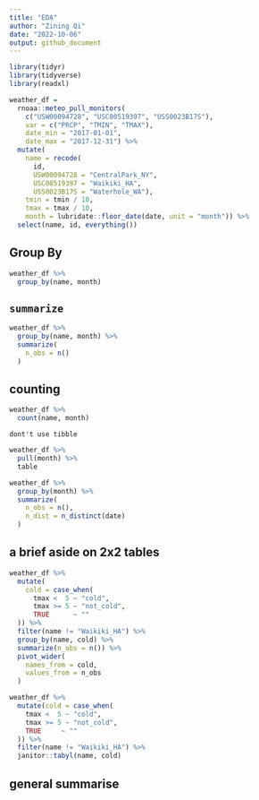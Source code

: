 ```yaml
---
title: "EDA"
author: "Zining Qi"
date: "2022-10-06"
output: github_document
---
```


```r
library(tidyr)
library(tidyverse)
library(readxl)
```

```r
weather_df =  
  rnoaa::meteo_pull_monitors(
    c("USW00094728", "USC00519397", "USS0023B17S"),
    var = c("PRCP", "TMIN", "TMAX"), 
    date_min = "2017-01-01",
    date_max = "2017-12-31") %>%
  mutate(
    name = recode(
      id, 
      USW00094728 = "CentralPark_NY", 
      USC00519397 = "Waikiki_HA",
      USS0023B17S = "Waterhole_WA"),
    tmin = tmin / 10,
    tmax = tmax / 10,
    month = lubridate::floor_date(date, unit = "month")) %>%
  select(name, id, everything())
```


## Group By
```r
weather_df %>%
  group_by(name, month)
```

## `summarize`
```r
weather_df %>%
  group_by(name, month) %>%
  summarize(
    n_obs = n()
  )
```

## counting
```r
weather_df %>%
  count(name, month)
```

`dont't use tibble`
```r
weather_df %>%
  pull(month) %>% 
  table
```

```r
weather_df %>%
  group_by(month) %>%
  summarize(
    n_obs = n(),
    n_dist = n_distinct(date)
  )
```

## a brief aside on 2x2 tables
```r
weather_df %>% 
  mutate(
    cold = case_when(
      tmax <  5 ~ "cold",
      tmax >= 5 ~ "not_cold",
      TRUE      ~ ""
  )) %>% 
  filter(name != "Waikiki_HA") %>% 
  group_by(name, cold) %>% 
  summarize(n_obs = n()) %>% 
  pivot_wider(
    names_from = cold,
    values_from = n_obs
  )
```

```r
weather_df %>% 
  mutate(cold = case_when(
    tmax <  5 ~ "cold",
    tmax >= 5 ~ "not_cold",
    TRUE     ~ ""
  )) %>% 
  filter(name != "Waikiki_HA") %>% 
  janitor::tabyl(name, cold)
```

## general summarise
```r

```

```r

```


```r

```

```r

```










